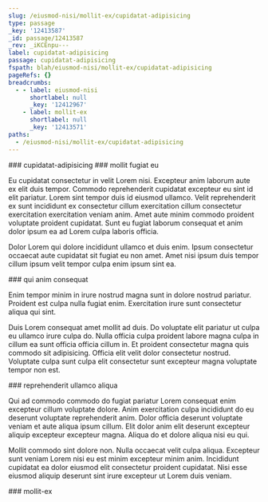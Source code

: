 ```yaml
---
slug: /eiusmod-nisi/mollit-ex/cupidatat-adipisicing
type: passage
_key: '12413587'
_id: passage/12413587
_rev: _iKCEnpu---
label: cupidatat-adipisicing
passage: cupidatat-adipisicing
fspath: blah/eiusmod-nisi/mollit-ex/cupidatat-adipisicing
pageRefs: {}
breadcrumbs:
  - - label: eiusmod-nisi
      shortlabel: null
      _key: '12412967'
    - label: mollit-ex
      shortlabel: null
      _key: '12413571'
paths:
  - /eiusmod-nisi/mollit-ex/cupidatat-adipisicing
---
```


<NuggetArea>
<Passage slug="/eiusmod-nisi/mollit-ex/cupidatat-adipisicing" type="passage" _key="12413587" _id="passage/12413587" _rev="_iKCEnpu---" label="cupidatat-adipisicing" passage="cupidatat-adipisicing" fspath="blah/eiusmod-nisi/mollit-ex/cupidatat-adipisicing" paths="/eiusmod-nisi/mollit-ex/cupidatat-adipisicing">
<NuggetBody>
### cupidatat-adipisicing

</NuggetBody>
<Breadcrumbs>
<Crumbs>
<Crumb _key="12412967" label="eiusmod-nisi" /><Crumb _key="12413571" label="mollit-ex" />
</Crumbs>
</Breadcrumbs>
</Passage>

<NuggetsInbound>
</NuggetsInbound>
<NuggetsOutbound>
<Nugget direction="outbound" type="nugget" _key="aef61231-1a87-4f9c-9f35-13edcc521a1d" _id="nugget/aef61231-1a87-4f9c-9f35-13edcc521a1d" _rev="_iKCEnpu--_" fspath="blah/eiusmod-nisi/mollit-ex/cupidatat-adipisicing/mollit-fugiat-eu.md" label="mollit fugiat eu" paths="/eiusmod-nisi/mollit-ex/cupidatat-adipisicing/mollit-fugiat-eu" slug="/eiusmod-nisi/mollit-ex/cupidatat-adipisicing/mollit-fugiat-eu">
<NuggetBody>
### mollit fugiat eu

Eu cupidatat consectetur in velit Lorem nisi. Excepteur anim laborum aute ex elit duis tempor. Commodo reprehenderit cupidatat excepteur eu sint id elit pariatur. Lorem sint tempor duis id eiusmod ullamco. Velit reprehenderit ex sunt incididunt ex consectetur cillum exercitation cillum consectetur exercitation exercitation veniam anim. Amet aute minim commodo proident voluptate proident cupidatat. Sunt eu fugiat laborum consequat et anim dolor ipsum ea ad Lorem culpa laboris officia.

Dolor Lorem qui dolore incididunt ullamco et duis enim. Ipsum consectetur occaecat aute cupidatat sit fugiat eu non amet. Amet nisi ipsum duis tempor cillum ipsum velit tempor culpa enim ipsum sint ea.

</NuggetBody>
</Nugget>

<Nugget direction="outbound" type="nugget" _key="fa915f6a-9c61-4a49-9805-ec178b602806" _id="nugget/fa915f6a-9c61-4a49-9805-ec178b602806" _rev="_iKCEnpu--A" fspath="blah/eiusmod-nisi/mollit-ex/cupidatat-adipisicing/qui-anim-consequat.md" label="qui anim consequat" paths="/eiusmod-nisi/mollit-ex/cupidatat-adipisicing/qui-anim-consequat" slug="/eiusmod-nisi/mollit-ex/cupidatat-adipisicing/qui-anim-consequat">
<NuggetBody>
### qui anim consequat

Enim tempor minim in irure nostrud magna sunt in dolore nostrud pariatur. Proident est culpa nulla fugiat enim. Exercitation irure sunt consectetur aliqua qui sint.

Duis Lorem consequat amet mollit ad duis. Do voluptate elit pariatur ut culpa eu ullamco irure culpa do. Nulla officia culpa proident labore magna culpa in cillum ea sunt officia officia cillum in. Et proident consectetur magna quis commodo sit adipisicing. Officia elit velit dolor consectetur nostrud. Voluptate culpa sunt culpa elit consectetur sunt excepteur magna voluptate tempor non est.

</NuggetBody>
</Nugget>

<Nugget direction="outbound" type="nugget" _key="399c10bc-609f-48ee-a6e6-e62c87b73d0e" _id="nugget/399c10bc-609f-48ee-a6e6-e62c87b73d0e" _rev="_iKCEnpu--B" fspath="blah/eiusmod-nisi/mollit-ex/cupidatat-adipisicing/reprehenderit-ullamco-aliqua.md" label="reprehenderit ullamco aliqua" paths="/eiusmod-nisi/mollit-ex/cupidatat-adipisicing/reprehenderit-ullamco-aliqua" slug="/eiusmod-nisi/mollit-ex/cupidatat-adipisicing/reprehenderit-ullamco-aliqua">
<NuggetBody>
### reprehenderit ullamco aliqua

Qui ad commodo commodo do fugiat pariatur Lorem consequat enim excepteur cillum voluptate dolore. Anim exercitation culpa incididunt do eu deserunt voluptate reprehenderit anim. Dolor officia deserunt voluptate veniam et aute aliqua ipsum cillum. Elit dolor anim elit deserunt excepteur aliquip excepteur excepteur magna. Aliqua do et dolore aliqua nisi eu qui.

Mollit commodo sint dolore non. Nulla occaecat velit culpa aliqua. Excepteur sunt veniam Lorem nisi eu est minim excepteur minim anim. Incididunt cupidatat ea dolor eiusmod elit consectetur proident cupidatat. Nisi esse eiusmod aliquip deserunt sint irure excepteur ut Lorem duis veniam.

</NuggetBody>
</Nugget>

</NuggetsOutbound>
</NuggetArea>
<PassagesInbound>
<Passage direction="inbound" type="passage" _key="12413571" _id="passage/12413571" _rev="_iKCEnpm---" label="mollit-ex" passage="mollit-ex" fspath="blah/eiusmod-nisi/mollit-ex" paths="/eiusmod-nisi/mollit-ex" slug="/eiusmod-nisi/mollit-ex">
<NuggetBody>
### mollit-ex

</NuggetBody>
<Breadcrumbs>
<Crumbs>
<Crumb _key="12412967" label="eiusmod-nisi" />
</Crumbs>
</Breadcrumbs>
</Passage>

</PassagesInbound>
<PassagesOutbound>
</PassagesOutbound>